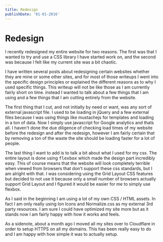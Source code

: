```yaml
---
title: Redesign
publishDate: '01-01-2016'
---
```


# Redesign

I recently redesigned my entire website for two reasons. The first was that I wanted to try and use a CSS library I have started work on, and the second was because I felt like my current site was a bit chaotic.

I have written several posts about redesigning certain websites whether they are mine or some other sites, and for most of those writeups I went into the specific design principles or explained the different reasons as to why I used specific things. This writeup will not be like those as I am currently fairly short on time. instead I wanted to talk about a few things that I am using and a few things that I am cutting entirely from the website.

The first thing that I cut, and not initially by need or want, was any sort of external javascript file. I used to be loading in jQuery and a few external files because I was using things like mustachejs for templates and loading in a ton of data. Now I simply use javascript for Google analytics and thats all. I haven't done the due diligence of checking load times of my website before the redesign and after the redesign, however I am fairly certain that by removing a ton of the waste the site should be loading faster for a lot of people.

The last thing I want to add is to talk a bit about what I used for my css. The entire layout is done using <kbd>flexbox</kbd> which made the design part incredibly easy. This of course means that the website will look completely terrible when viewed from browsers that don't support these css standards, but I am alright with that. I was considering using the Grid Layout CSS features but decided to not use it because only a small number of browsers actually support Grid Layout and I figured it would be easier for me to simply use flexbox.

As I said in the beginning I am using a lot of my own CSS / HTML assets. In fact I am only really using Ion Icons and Normalize.css as my external 3rd party resources. I am sure I could have optimized my site more but as it stands now I am fairly happy with how it works and feels.

As a sidenote, about a month ago I moved all my sites over to Cloudflare in order to setup HTTPS on all my domains. This has been really easy to do and I am happy with how simple it was to actually setup.
